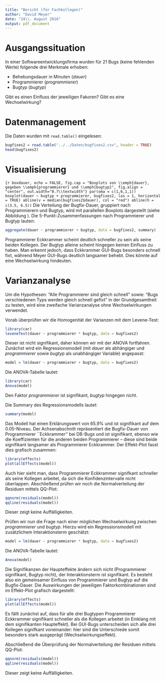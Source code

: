 ```yaml
---
title: "Bericht (für Fachkollegen)"
author: "David Meyer"
date: "24\\. August 2016"
output: pdf_document
---
```


# Ausgangssituation

In einer Softwareentwicklungsfirma wurden für 21 Bugs (keine fehlenden
Werte) folgende drei Merkmale erhoben:

- Behebungsdauer in Minuten (_dauer_)
- Programmierer (_programmierer_)
- Bugtyp (_bugtyp_)

Gibt es einen Einfluss der jeweiligen Fakoren? Gibt es eine Wechselwirkung?

# Datenmanagement

Die Daten wurden mit `read.table()` eingelesen:

```r
bugfixes2 = read.table("../../Daten/bugfixes2.csv", header = TRUE)
head(bugfixes2)
```

# Visualisierung

```{r boxdauer, echo = FALSE, fig.cap = "Boxplots von \\emph{dauer}, gegeben \\emph{programmierer} und \\emph{bugtyp}", fig.align = "center", out.width="0.7\\textwidth"}
par(oma = c(1,6,1,1))
boxplot(dauer ~ bugtyp + programmierer, bugfixes2, las = 1, horizontal = TRUE)
abline(v = median(bugfixes2$dauer), col = "red")
abline(h = c(3.5, 6.5))
```
Die Verteilung der Bugfix-Dauer, gruppiert nach Programmierern und Bugtyp,
wird mit parallellen Boxplots dargestellt (siehe Abbildung
\ref{fig:boxdauer}). Die 5-Punkt-Zusammenfassungen nach
Programmierer und Bugtyp lauten:

```r
aggregate(dauer ~ programmierer + bugtyp, data = bugfixes2, summary)
```

Programmierer Eckkrammer scheint deutlich schneller zu sein als seine
beiden Kollegen. Der Bugtyp alleine scheint hingegen keinen Einfluss zu haben.
Man erkennt jedoch, dass Eckkrammer GUI-Bugs besonders schnell fixt,
während Meyer GUI-Bugs deutlich langsamer behebt. Dies könnte auf
eine Wechselwirkung hindeuten.

# Varianzanalyse

Um die Hypothesen: "Alle Programmierer sind gleich schnell" sowie:
"Bugs verschiedenen Typs werden gleich schnell gefixt" in der
Grundgesamtheit zu testen, wird eine zweifache Varianzanalyse
ohne Wechselwirkungen verwendet.

Vorab überprüfen wir die Homogenität der Varianzen mit dem Levene-Test:

```r
library(car)
leveneTest(dauer ~ programmierer * bugtyp, data = bugfixes2)
```

Dieser ist nicht signifikant, daher können wir mit der ANOVA fortfahren. Zunächst wird ein Regressionsmodell
(mit _dauer_ als abhängiger und _programmierer_ sowie _bugtyp_
als unabhängiger Variable) angepasst:

```r
model = lm(dauer ~ programmierer + bugtyp, data = bugfixes2)
```

Die ANOVA-Tabelle lautet:

```r
library(car)
Anova(model)
```

Den Faktor _programmierer_ ist signifikant, _bugtyp_ hingegen nicht.

Die Summary des Regressionsmodells lautet:

```r
summary(model)
```

Das Modell hat einen Erklärungswert von 65.9% und ist signifikant
auf dem 0.05-Niveau. Der Achsenabschnitt repräsentiert die
Bugfix-Dauer von Programmierer ``Eckkrammer'' bei DB-Bugs und ist signifikant,
ebenso wie die Koeffizienten für die anderen beiden Programmierer
-- diese sind beide signifikant langsamer als Programmierer Eckkrammer.
Der Effekt-Plot fasst dies grafisch zusammen:

```r
library(effects)
plot(allEffects(model))
```

Auch hier sieht man, dass Programmierer Eckkrammer signifkant schneller als seine Kollegen arbeitet, da sich die Konfidenzintervalle nicht überlappen. Abschließend prüfen wir noch die Normalverteilung der Residuen
mittels QQ-Plot:

```r
qqnorm(residuals(model))
qqline(residuals(model))
```

Dieser zeigt keine Auffälligkeiten.

Prüfen wir nun die Frage nach einer möglichen Wechselwirkung
zwischen _programmierer_ und _bugtyp_. Hierzu wird ein
Regressionsmodell mit zusätzlichem Interaktionsterm geschätzt:


```r
model = lm(dauer ~ programmierer * bugtyp, data = bugfixes2)
```

Die ANOVA-Tabelle lautet:

```r
Anova(model)
```

Die Signifikanzen der Haupteffekte ändern sich nicht (Programmierer signifikant, Bugtyp nicht), der Interaktionsterm ist signifikant. Es besteht also ein gemeinsamer
Einfluss von Programmierer und Bugtyp auf die Bugfix-Dauer.
Die Auswirkungen der jeweiligen Faktorkombinationen sind im Effekt-Plot grafisch dargestellt:

```r
library(effects)
plot(allEffects(model))
```

Es fällt zunächst auf, dass für alle drei Bugtypen Programmierer Eckkrammer signifikant schneller als die Kollegen arbeitet (in Einklang mit dem signifikanten Haupteffekt). Bei GUI-Bugs unterscheiden sich alle drei Kollegen signifkant voneinander: hier sind die Unterschiede somit besonders stark ausgeprägt (Wechselwirkungseffekt).

Abschließend die Überprüfung der Normalverteilung der Residuen
mittels QQ-Plot:

```r
qqnorm(residuals(model))
qqline(residuals(model))
```

Dieser zeigt keine Auffälligkeiten.
